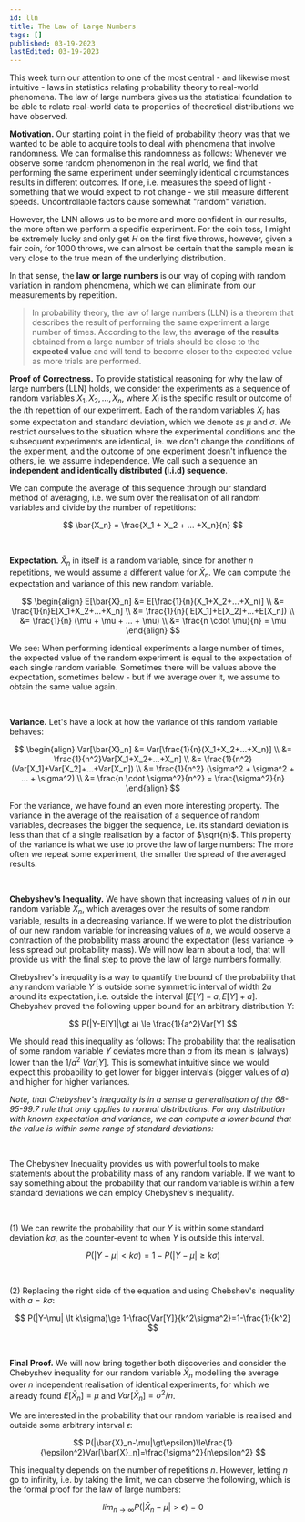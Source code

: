 ```yaml
---
id: lln
title: The Law of Large Numbers
tags: []
published: 03-19-2023
lastEdited: 03-19-2023
---
```


This week turn our attention to one of the most central - and likewise most
intuitive - laws in statistics relating probability theory to real-world
phenomena. The law of large numbers gives us the statistical foundation to be
able to relate real-world data to properties of theoretical distributions we
have observed.

**Motivation.** Our starting point in the field of probability theory was that
we wanted to be able to acquire tools to deal with phenomena that involve
randomness. We can formalise this randomness as follows: Whenever we observe
some random phenomenon in the real world, we find that performing the same
experiment under seemingly identical circumstances results in different
outcomes. If one, i.e. measures the speed of light - something that we would
expect to not change - we still measure different speeds. Uncontrollable factors
cause somewhat "random" variation.

However, the LNN allows us to be more and more confident in our results, the
more often we perform a specific experiment. For the coin toss, I might be
extremely lucky and only get $H$ on the first five throws, however, given a fair
coin, for 1000 throws, we can almost be certain that the sample mean is very
close to the true mean of the underlying distribution.

In that sense, the **law or large numbers** is our way of coping with random
variation in random phenomena, which we can eliminate from our measurements by
repetition.

> In probability theory, the law of large numbers (LLN) is a theorem that
> describes the result of performing the same experiment a large number of
> times. According to the law, the **average of the results** obtained from a
> large number of trials should be close to the **expected value** and will tend
> to become closer to the expected value as more trials are performed.

**Proof of Correctness.** To provide statistical reasoning for why the law of
large numbers (LLN) holds, we consider the experiments as a sequence of random
variables $X_1, X_2, ..., X_n$, where $X_i$ is the specific result or outcome of
the $i$th repetition of our experiment. Each of the random variables $X_i$ has
some expectation and standard deviation, which we denote as $\mu$ and $\sigma$.
We restrict ourselves to the situation where the experimental conditions and the
subsequent experiments are identical, ie. we don't change the conditions of the
experiment, and the outcome of one experiment doesn't influence the others, ie.
we assume independence. We call such a sequence an **independent and identically
distributed (i.i.d) sequence**.

We can compute the average of this sequence through our standard method of
averaging, i.e. we sum over the realisation of all random variables and divide
by the number of repetitions:

$$
\bar{X_n} = \frac{X_1 + X_2 + ... +X_n}{n}
$$

<br />

**Expectation.** $\bar{X}_n$ in itself is a random variable, since for another
$n$ repetitions, we would assume a different value for $\bar{X}_n$. We can
compute the expectation and variance of this new random variable.

$$
\begin{align}
E[\bar{X}_n]
&= E[\frac{1}{n}(X_1+X_2+...+X_n)] \\
&= \frac{1}{n}E[X_1+X_2+...+X_n] \\
&= \frac{1}{n}( E[X_1]+E[X_2]+...+E[X_n]) \\
&= \frac{1}{n} (\mu + \mu + ... + \mu) \\
&= \frac{n \cdot \mu}{n} = \mu
\end{align}
$$

We see: When performing identical experiments a large number of times, the
expected value of the random experiment is equal to the expectation of each
single random variable. Sometimes there will be values above the expectation,
sometimes below - but if we average over it, we assume to obtain the same value
again.

<br />

**Variance.** Let's have a look at how the variance of this random variable
behaves:

$$
\begin{align}
Var[\bar{X}_n]
&= Var[\frac{1}{n}(X_1+X_2+...+X_n)] \\
&= \frac{1}{n^2}Var[X_1+X_2+...+X_n] \\
&= \frac{1}{n^2}(Var[X_1]+Var[X_2]+...+Var[X_n]) \\
&= \frac{1}{n^2} (\sigma^2 + \sigma^2 + ... + \sigma^2) \\
&= \frac{n \cdot \sigma^2}{n^2} = \frac{\sigma^2}{n}
\end{align}
$$

For the variance, we have found an even more interesting property. The variance
in the average of the realisation of a sequence of random variables, decreases
the bigger the sequence, i.e. its standard deviation is less than that of a
single realisation by a factor of $\sqrt{n}$. This property of the variance is
what we use to prove the law of large numbers: The more often we repeat some
experiment, the smaller the spread of the averaged results.

<br />

**Chebyshev's Inequality.** We have shown that increasing values of $n$ in our
random variable $\bar{X}_n$, which averages over the results of some random
variable, results in a decreasing variance. If we were to plot the distribution
of our new random variable for increasing values of $n$, we would observe a
contraction of the probability mass around the expectation (less variance → less
spread out probability mass). We will now learn about a tool, that will provide
us with the final step to prove the law of large numbers formally.

Chebyshev's inequality is a way to quantify the bound of the probability that
any random variable $Y$ is outside some symmetric interval of width $2a$ around
its expectation, i.e. outside the interval $[E[Y]-a, E[Y]+a]$. Chebyshev proved
the following upper bound for an arbitrary distribution $Y$:

$$
P(|Y-E[Y]|\gt a) \le \frac{1}{a^2}Var[Y]
$$

We should read this inequality as follows: The probability that the realisation
of some random variable $Y$ deviates more than $a$ from its mean is (always)
lower than the $1/a^2\ Var[Y]$. This is somewhat intuitive since we would expect
this probability to get lower for bigger intervals (bigger values of $a$) and
higher for higher variances.

_Note, that Chebyshev's inequality is in a sense a generalisation of the
68-95-99.7 rule that only applies to normal distributions. For any distribution
with known expectation and variance, we can compute a lower bound that the value
is within some range of standard deviations:_

<br />

The Chebyshev Inequality provides us with powerful tools to make statements
about the probability mass of any random variable. If we want to say something
about the probability that our random variable is within a few standard
deviations we can employ Chebyshev's inequality.

<br />

(1) We can rewrite the probability that our $Y$ is within some standard
deviation $k\sigma$, as the counter-event to when $Y$ is outside this interval.

$$
P(|Y-\mu|\lt k\sigma)=1-P(|Y-\mu| \ge k\sigma)
$$

<br />

(2) Replacing the right side of the equation and using Chebshev's inequality
with $a=k\sigma$:

$$
P(|Y-\mu| \lt k\sigma)\ge 1-\frac{Var[Y]}{k^2\sigma^2}=1-\frac{1}{k^2}
$$

<br />

**Final Proof.** We will now bring together both discoveries and consider the
Chebyshev inequality for our random variable $\bar{X}_n$ modelling the average
over $n$ independent realisation of identical experiments, for which we already
found $E[\bar{X}_n]=\mu$ and $Var[\bar{X}_n]=\sigma^2/n$.

We are interested in the probability that our random variable is realised and
outside some arbitrary interval $\epsilon$:

$$
P(|\bar{X}_n-\mu|\gt\epsilon)\le\frac{1}{\epsilon^2}Var[\bar{X}_n]=\frac{\sigma^2}{n\epsilon^2}
$$

This inequality depends on the number of repetitions $n$. However, letting $n$
go to infinity, i.e. by taking the limit, we can observe the following, which is
the formal proof for the law of large numbers:

$$
lim_{n \to \infty}P(|\bar{X}_n-\mu|\gt \epsilon)=0
$$
